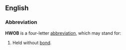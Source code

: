 ==English==

===Abbreviation===
'''HWOB''' is a four-letter [[abbreviation]], which may stand for:

# Held without [[bail|bond]].